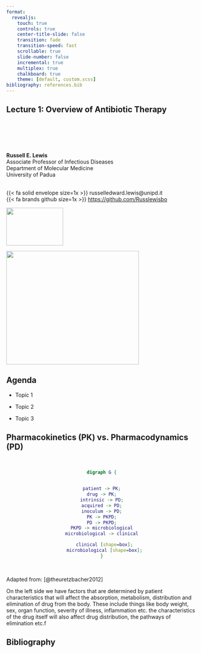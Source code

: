 ```yaml
---
format:
  revealjs:
    touch: true
    controls: true
    center-title-slide: false
    transition: fade
    transition-speed: fast
    scrollable: true
    slide-number: false
    incremental: true
    multiplex: true
    chalkboard: true
    theme: [default, custom.scss]
bibliography: references.bib
---
```


## Lecture 1: Overview of Antibiotic Therapy {background-image="aspergillus.png"}

<br> <br> <br> <br>

**Russell E. Lewis** <br> Associate Professor of Infectious Diseases <br> Department of Molecular Medicine <br> University of Padua

<br> {{< fa solid envelope size=1x >}} russelledward.lewis\@unipd.it <br> {{< fa brands github size=1x >}} [https://github.com/Russlewisbo](https://github.com/Russlewisbo/ESCMID_2022_talk)

![](University_of_Padua_seal.svg){.absolute top="550" left="150" width="150" height="100"}

![](images/antibiotic1.png){.absolute top="200" left="700" width="350" height="300"}

## Agenda

-   Topic 1

-   Topic 2

-   Topic 3

## Pharmacokinetics (PK) vs. Pharmacodynamics (PD) {.smaller}

<br>

<center>

```dot
digraph G {


patient -> PK;
drug -> PK;
intrinsic -> PD;
acquired -> PD;
inoculum -> PD;
PK -> PKPD;
PD -> PKPD;
PKPD -> microbiological
microbiological -> clinical

  clinical [shape=box];
  microbiological [shape=box];
}
```

</center>
<br>

<div>

Adapted from: [@theuretzbacher2012]

</div>

::: notes
On the left side we have factors that are determined by patient characteristics that will affect the absorption, metabolism, distribution and elimination of drug from the body. These include things like body weight, sex, organ function, severity of illness, inflammation etc. the characteristics of the drug itself will also affect drug distribution, the pathways of elimination etc.f
:::



## Bibliography

<br>
